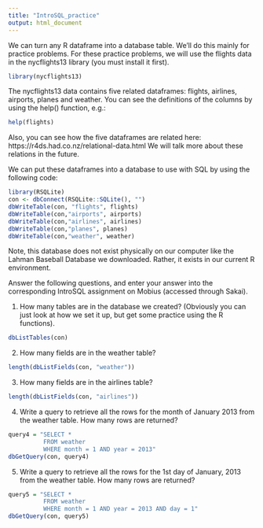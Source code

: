 ```yaml
---
title: "IntroSQL_practice"
output: html_document
---
```


We can turn any R dataframe into a database table. We'll do this mainly for practice problems. For these practice problems, we will use the flights data in the nycflights13 library (you must install it first).
```r
library(nycflights13)
```
The nycflights13 data contains five related dataframes: flights, airlines, airports, planes and weather. You can see the definitions of the columns by using the help() function, e.g.:
```r
help(flights)
```
Also, you can see how the five dataframes are related here: https://r4ds.had.co.nz/relational-data.html
We will talk more about these relations in the future.

We can put these dataframes into a database to use with SQL by using the following code:
```r
library(RSQLite)
con <- dbConnect(RSQLite::SQLite(), "")
dbWriteTable(con, "flights", flights)
dbWriteTable(con,"airports", airports)
dbWriteTable(con,"airlines", airlines)
dbWriteTable(con,"planes", planes)
dbWriteTable(con,"weather", weather)
```
Note, this database does not exist physically on our computer like the Lahman Baseball Database we downloaded. Rather, it exists in our current R environment.

Answer the following questions, and enter your answer into the corresponding IntroSQL assignment on Mobius (accessed through Sakai).

1. How many tables are in the database we created? (Obviously you can just look at how we set it up, but get some practice using the R functions).
```r
dbListTables(con)
```

2. How many fields are in the weather table?
```r

length(dbListFields(con, "weather"))
```

3. How many fields are in the airlines table?
```r
length(dbListFields(con, "airlines"))
```

4. Write a query to retrieve all the rows for the month of January 2013 from the weather table. How many rows are returned?
```r
query4 = "SELECT * 
          FROM weather
          WHERE month = 1 AND year = 2013"
dbGetQuery(con, query4)

```

5. Write a query to retrieve all the rows for the 1st day of January, 2013 from the weather table. How many rows are returned?
```r
query5 = "SELECT *
          FROM weather
          WHERE month = 1 AND year = 2013 AND day = 1"
dbGetQuery(con, query5)

```